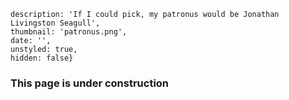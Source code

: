     description: 'If I could pick, my patronus would be Jonathan Livingston Seagull',
    thumbnail: 'patronus.png',
    date: '',
    unstyled: true,
    hidden: false}


### This page is under construction

<MoveMap/>